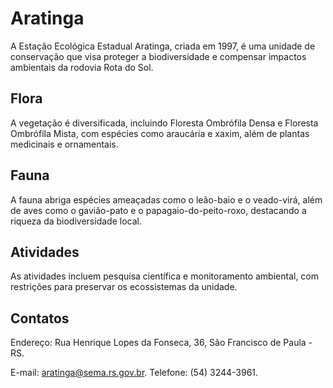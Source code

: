 # Aratinga

A Estação Ecológica Estadual Aratinga, criada em 1997, é uma unidade de conservação que visa proteger a biodiversidade e compensar impactos ambientais da rodovia Rota do Sol.

## Flora

A vegetação é diversificada, incluindo Floresta Ombrófila Densa e Floresta Ombrófila Mista, com espécies como araucária e xaxim, além de plantas medicinais e ornamentais.

## Fauna

A fauna abriga espécies ameaçadas como o leão-baio e o veado-virá, além de aves como o gavião-pato e o papagaio-do-peito-roxo, destacando a riqueza da biodiversidade local.

## Atividades

As atividades incluem pesquisa científica e monitoramento ambiental, com restrições para preservar os ecossistemas da unidade.

## Contatos

Endereço: Rua Henrique Lopes da Fonseca, 36, São Francisco de Paula - RS.

E-mail: aratinga@sema.rs.gov.br. Telefone: (54) 3244-3961.